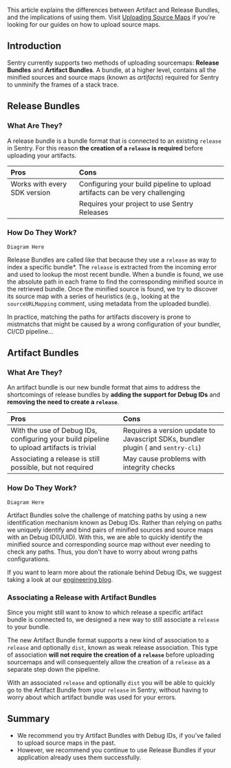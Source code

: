 This article explains the differences between Artifact and Release Bundles, and the implications of using them. Visit [Uploading Source Maps](/platforms/javascript/guides/react/sourcemaps/uploading/) if you're looking for our guides on how to upload source maps.

## Introduction

Sentry currently supports two methods of uploading sourcemaps: **Release Bundles** and **Artifact Bundles**. A bundle, at a higher level, contains all the minified sources and source maps (known as _artifacts_) required for Sentry to unminify the frames of a stack trace.

## Release Bundles

### What Are They?

A release bundle is a bundle format that is connected to an existing `release` in Sentry. For this reason **the creation of a `release` is required** before uploading your artifacts.

| Pros | Cons |
|:--|:--|
| Works with every SDK version | Configuring your build pipeline to upload artifacts can be very challenging  |
| | Requires your project to use Sentry Releases

### How Do They Work?

```
Diagram Here
```

Release Bundles are called like that because they use a `release` as way to index a specific bundle*. The `release` is extracted from the incoming error and used to lookup the most recent bundle. When a bundle is found, we use the absolute path in each frame to find the corresponding minified source in the retrieved bundle. Once the minified source is found, we try to discover its source map with a series of heuristics (e.g., looking at the `sourceURLMapping` comment, using metadata from the uploaded bundle).

In practice, matching the paths for artifacts discovery is prone to mistmatchs that might be caused by a wrong configuration of your bundler, CI/CD pipeline...

## Artifact Bundles

### What Are They?

An artifact bundle is our new bundle format that aims to address the shortcomings of release bundles by **adding the support for Debug IDs** and **removing the need to create a `release`**.

| Pros | Cons |
|:--|:--|
| With the use of Debug IDs, configuring your build pipeline to upload artifacts is trivial | Requires a version update to Javascript SDKs, bundler plugin ( and `sentry-cli`) |
| Associating a release is still possible, but not required | May cause problems with integrity checks

### How Do They Work?

```
Diagram Here
```

Artifact Bundles solve the challenge of matching paths by using a new identification mechanism known as Debug IDs. Rather than relying on paths we uniquely identify and bind pairs of minified sources and source maps with an Debug ID(UUID). With this, we are able to quickly identify the minified source and corresponding source map without ever needing to check any paths. Thus, you don't have to worry about wrong paths configurations.

<Note>

If you want to learn more about the rationale behind Debug IDs, we suggest taking a look at our [engineering blog](https://sentry.engineering/blog/the-case-for-debug-ids).

</Note>

### Associating a Release with Artifact Bundles

Since you might still want to know to which release a specific artifact bundle is connected to, we designed a new way to still associate a `release` to your bundle.

The new Artifact Bundle format supports a new kind of association to a `release` and optionally `dist`, known as weak release association. This type of association **will not require the creation of a `release`** before uploading sourcemaps and will consequentely allow the creation of a `release` as a separate step down the pipeline.

With an associated `release` and optionally `dist` you will be able to quickly go to the Artifact Bundle from your `release` in Sentry, without having to worry about which artifact bundle was used for your errors.

## Summary
- We recommend you try Artifact Bundles with Debug IDs, if you've failed to upload source maps in the past.
- However, we recommend you continue to use Release Bundles if your application already uses them successfully.
